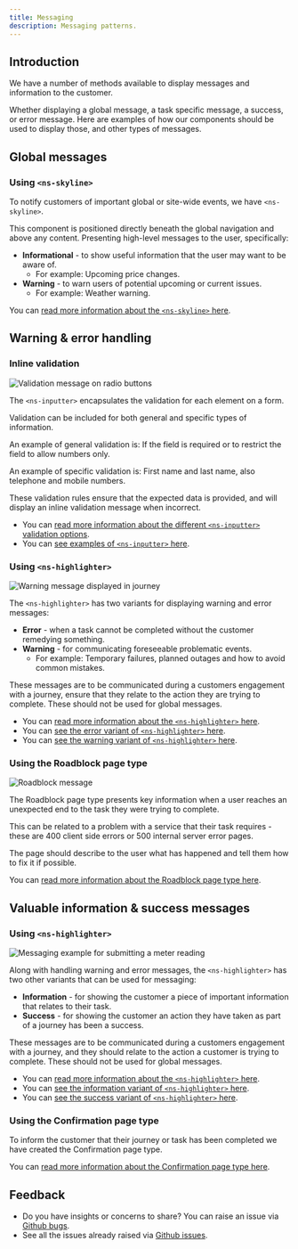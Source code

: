 ```yaml
---
title: Messaging
description: Messaging patterns.
---
```




## Introduction

We have a number of methods available to display messages and information to the customer. 

Whether displaying a global message, a task specific message, a success, or error message. Here are examples of how our components should be used to display those, and other types of messages.

## Global messages

### Using `<ns-skyline>`

<ExampleViewer>
  <ExampleStandard slot="template" />
</ExampleViewer>

To notify customers of important global or site-wide events, we have `<ns-skyline>`.

This component is positioned directly beneath the global navigation and above any content. Presenting high-level messages to the user, specifically:

- **Informational** - to show useful information that the user may want to be aware of.
  - For example: Upcoming price changes.
- **Warning** - to warn users of potential upcoming or current issues.
  - For example: Weather warning.

You can [read more information about the `<ns-skyline>` here](components/ns-skyline).

## Warning & error handling

### Inline validation

![Validation message on radio buttons](@assets/patterns/messaging/error-inline-validation.webp)

The `<ns-inputter>` encapsulates the validation for each element on a form.

Validation can be included for both general and specific types of information.

An example of general validation is: If the field is required or to restrict the field to allow numbers only.

An example of specific validation is: First name and last name, also telephone and mobile numbers.

These validation rules ensure that the expected data is provided, and will display an inline validation message when incorrect.

- You can [read more information about the different `<ns-inputter>` validation options](components/ns-inputter#specification).
- You can [see examples of `<ns-inputter>` here](components/ns-inputter).

### Using `<ns-highlighter>`

![Warning message displayed in journey](@assets/patterns/messaging/warning-highlighter.webp)

The `<ns-highlighter>` has two variants for displaying warning and error messages:

- **Error** - when a task cannot be completed without the customer remedying something.
- **Warning** - for communicating foreseeable problematic events.
  - For example: Temporary failures, planned outages and how to avoid common mistakes.

These messages are to be communicated during a customers engagement with a journey, ensure that they relate to the action they are trying to complete. These should not be used for global messages.

- You can [read more information about the `<ns-highlighter>` here](components/ns-highlighter).
- You can [see the error variant of `<ns-highlighter>` here](https://www.britishgas.co.uk/nucleus/demo/index.html?path=/story/ns-highlighter--error).
- You can [see the warning variant of `<ns-highlighter>` here](https://www.britishgas.co.uk/nucleus/demo/index.html?path=/story/ns-highlighter--warning).


### Using the Roadblock page type

![Roadblock message](@assets/patterns/messaging/roadblock.webp)

The Roadblock page type presents key information when a user reaches an unexpected end to the task they were trying to complete.

This can be related to a problem with a service that their task requires - these are 400 client side errors or 500 internal server error pages.

The page should describe to the user what has happened and tell them how to fix it if possible.

You can [read more information about the Roadblock page type here](page-types/roadblock).

## Valuable information & success messages

### Using `<ns-highlighter>`

![Messaging example for submitting a meter reading](@assets/patterns/messaging/success-highlighter.webp)

Along with handling warning and error messages, the `<ns-highlighter>` has two other variants that can be used for messaging:

- **Information** - for showing the customer a piece of important information that relates to their task.
- **Success** - for showing the customer an action they have taken as part of a journey has been a success.

These messages are to be communicated during a customers engagement with a journey, and they should relate to the action a customer is trying to complete. These should not be used for global messages.

- You can [read more information about the `<ns-highlighter>` here](components/ns-highlighter).
- You can [see the information variant of `<ns-highlighter>` here](https://www.britishgas.co.uk/nucleus/demo/index.html?path=/story/ns-highlighter--information).
- You can [see the success variant of `<ns-highlighter>` here](https://www.britishgas.co.uk/nucleus/demo/index.html?path=/story/ns-highlighter--success).

### Using the Confirmation page type

To inform the customer that their journey or task has been completed we have created the Confirmation page type.

You can [read more information about the Confirmation page type here](page-types/confirmation).


## Feedback

* Do you have insights or concerns to share? You can raise an issue via [Github bugs](https://github.com/ConnectedHomes/nucleus/issues/new?assignees=&labels=Bug&template=a--bug-report.md&title=[bug]%20[patterns-messaging]).
* See all the issues already raised via [Github issues](https://github.com/connectedHomes/nucleus/issues?utf8=%E2%9C%93&q=is%3Aopen+is%3Aissue+label%3ABug+[patterns-messaging]).

